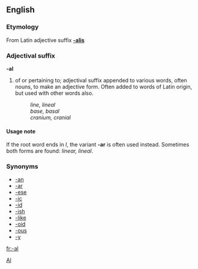 ==English==
===Etymology===
From Latin adjective suffix '''[[-alis]]'''

===Adjectival suffix===

'''-al'''

# of or pertaining to; adjectival suffix appended to various words, often nouns, to make an adjective form.  Often added to words of Latin origin, but used with other words also.
#: ''line, lineal''
#: ''base, basal''
#: ''cranium, cranial''

====Usage note====
If the root word ends in ''l'', the variant '''-ar''' is often used instead.  Sometimes both forms are found: ''linear, lineal''.

===Synonyms===
*[[-an]]
*[[-ar]]
*[[-ese]]
*[[-ic]]
*[[-id]]
*[[-ish]]
*[[-like]]
*[[-oid]]
*[[-ous]]
*[[-y]]

[[Category:English suffixes|Al]]

[[fr:-al]]